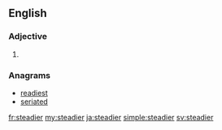 ==English==

===Adjective===
{{head|en|adjective comparative form}}

# {{en-comparative of|steady}}

===Anagrams===
* [[readiest#English|readiest]]
* [[seriated#English|seriated]]

[[fr:steadier]]
[[my:steadier]]
[[ja:steadier]]
[[simple:steadier]]
[[sv:steadier]]